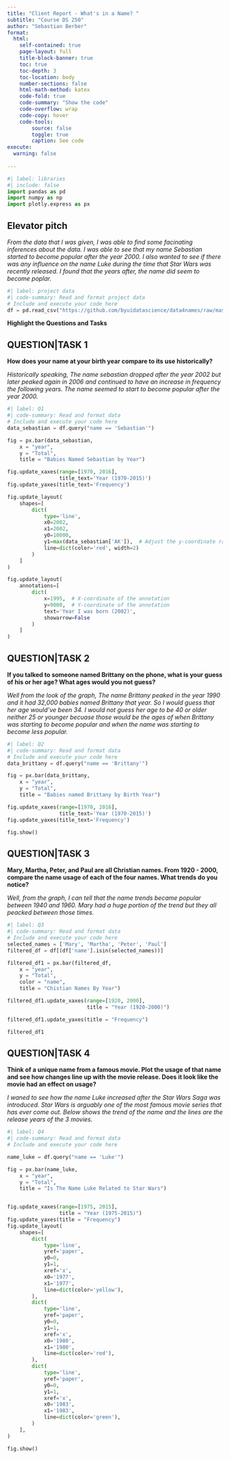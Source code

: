 ```yaml
---
title: "Client Report - What's in a Name? "
subtitle: "Course DS 250"
author: "Sebastian Berber"
format:
  html:
    self-contained: true
    page-layout: full
    title-block-banner: true
    toc: true
    toc-depth: 3
    toc-location: body
    number-sections: false
    html-math-method: katex
    code-fold: true
    code-summary: "Show the code"
    code-overflow: wrap
    code-copy: hover
    code-tools:
        source: false
        toggle: true
        caption: See code
execute: 
  warning: false
    
---
```


```python
#| label: libraries
#| include: false
import pandas as pd
import numpy as np
import plotly.express as px
```


## Elevator pitch

_From the data that I was given, I was able to find some facinating inferences about the data. I was able to see that my name Sebastian started to become popular after the year 2000. I also wanted to see if there was any influence on the name Luke during the time that Star Wars was recently released. I found that the years after, the name did seem to become poplar._

```python
#| label: project data
#| code-summary: Read and format project data
# Include and execute your code here
df = pd.read_csv("https://github.com/byuidatascience/data4names/raw/master/data-raw/names_year/names_year.csv")
```


__Highlight the Questions and Tasks__

## QUESTION|TASK 1

__How does your name at your birth year compare to its use historically?__

_Historically speaking, The name sebastian dropped after the year 2002 but later peaked again in 2006 and continued to have an increase in frequency the following years. The name seemed to start to become popular after the year 2000._

```python
#| label: Q1
#| code-summary: Read and format data
# Include and execute your code here
data_sebastian = df.query("name == 'Sebastian'")

fig = px.bar(data_sebastian,
    x = "year",
    y = "Total",
    title = "Babies Named Sebastian by Year")

fig.update_xaxes(range=[1970, 2016],
                 title_text='Year (1970-2015)')
fig.update_yaxes(title_text='Frequency')

fig.update_layout(
    shapes=[
        dict(
            type='line',
            x0=2002,
            x1=2002,
            y0=10000,
            y1=max(data_sebastian['AK']),  # Adjust the y-coordinate range as needed
            line=dict(color='red', width=2)
        )
    ]
)

fig.update_layout(
    annotations=[
        dict(
            x=1995,  # X-coordinate of the annotation
            y=9000,  # Y-coordinate of the annotation
            text='Year I was born (2002)',
            showarrow=False
        )
    ]
)


```


## QUESTION|TASK 2

__If you talked to someone named Brittany on the phone, what is your guess of his or her age? What ages would you not guess?__

_Well from the look of the graph, The name Brittany peaked in the year 1990 and it had 32,000 babies named Brittany that year. So I would guess that her age would've been 34. I would not guess her age to be 40 or older neither 25 or younger becuase those would be the ages of when Brittany was starting to become popular and when the name was starting to become less popular._

```python
#| label: Q2
#| code-summary: Read and format data
# Include and execute your code here
data_brittany = df.query("name == 'Brittany'") 

fig = px.bar(data_brittany,
    x = "year",
    y = "Total",
    title = "Babies named Brittany by Birth Year")

fig.update_xaxes(range=[1970, 2016],
                 title_text='Year (1970-2015)')
fig.update_yaxes(title_text='Frequency')

fig.show()

```


## QUESTION|TASK 3

__Mary, Martha, Peter, and Paul are all Christian names. From 1920 - 2000, compare the name usage of each of the four names. What trends do you notice?__

_Well, from the graph, I can tell that the name trends became popular between 1940 and 1960. Mary had a huge portion of the trend but they all peacked between those times._

```python
#| label: Q3
#| code-summary: Read and format data
# Include and execute your code here
selected_names = ['Mary', 'Martha', 'Peter', 'Paul']
filtered_df = df[(df['name'].isin(selected_names))]

filtered_df1 = px.bar(filtered_df,
    x = "year",
    y = "Total",
    color = "name",
    title = "Chistian Names By Year")

filtered_df1.update_xaxes(range=[1920, 2000],
                          title = "Year (1920-2000)")

filtered_df1.update_yaxes(title = "Frequency")

filtered_df1
```

## QUESTION|TASK 4

__Think of a unique name from a famous movie. Plot the usage of that name and see how changes line up with the movie release. Does it look like the movie had an effect on usage?__

_I waned to see how the name Luke increased after the Star Wars Saga was introduced. Star Wars is arguably one of the most famous movie series that has ever come out. Below shows the trend of the name and the lines are the release years of the 3 movies._

```python
#| label: Q4
#| code-summary: Read and format data
# Include and execute your code here

name_luke = df.query("name == 'Luke'")

fig = px.bar(name_luke,
    x = "year",
    y = "Total",
    title = "Is The Name Luke Related to Star Wars")


fig.update_xaxes(range=[1975, 2015],
                 title = "Year (1975-2015)")
fig.update_yaxes(title = "Frequency")
fig.update_layout(
    shapes=[
        dict(
            type='line',
            yref='paper',
            y0=0,
            y1=1,
            xref='x',
            x0='1977',
            x1='1977',
            line=dict(color='yellow'),
        ),
        dict(
            type='line',
            yref='paper',
            y0=0,
            y1=1,
            xref='x',
            x0='1980',
            x1='1980',
            line=dict(color='red'),
        ),
        dict(
            type='line',
            yref='paper',
            y0=0,
            y1=1,
            xref='x',
            x0='1983',
            x1='1983',
            line=dict(color='green'),
        )
    ],
)

fig.show()
```

